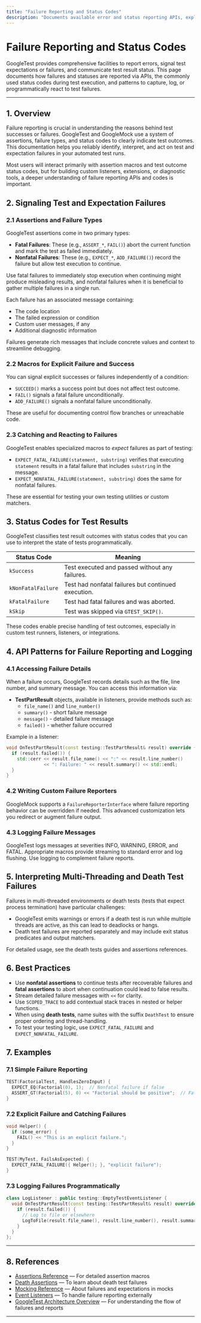 ```yaml
---
title: "Failure Reporting and Status Codes"
description: "Documents available error and status reporting APIs, explains how test and expectation failures are signaled, and the status codes used to interpret test results. Includes patterns for capturing, logging, or reacting to failures programmatically."
---
```


# Failure Reporting and Status Codes

GoogleTest provides comprehensive facilities to report errors, signal test expectations or failures, and communicate test result status. This page documents how failures and statuses are reported via APIs, the commonly used status codes during test execution, and patterns to capture, log, or programmatically react to test failures.

---

## 1. Overview

Failure reporting is crucial in understanding the reasons behind test successes or failures. GoogleTest and GoogleMock use a system of assertions, failure types, and status codes to clearly indicate test outcomes. This documentation helps you reliably identify, interpret, and act on test and expectation failures in your automated test runs.

Most users will interact primarily with assertion macros and test outcome status codes, but for building custom listeners, extensions, or diagnostic tools, a deeper understanding of failure reporting APIs and codes is important.


## 2. Signaling Test and Expectation Failures

### 2.1 Assertions and Failure Types

GoogleTest assertions come in two primary types:

- **Fatal Failures**: These (e.g., `ASSERT_*`, `FAIL()`) abort the current function and mark the test as failed immediately.
- **Nonfatal Failures**: These (e.g., `EXPECT_*`, `ADD_FAILURE()`) record the failure but allow test execution to continue.

Use fatal failures to immediately stop execution when continuing might produce misleading results, and nonfatal failures when it is beneficial to gather multiple failures in a single run.

Each failure has an associated message containing:
- The code location
- The failed expression or condition
- Custom user messages, if any
- Additional diagnostic information

Failures generate rich messages that include concrete values and context to streamline debugging.

### 2.2 Macros for Explicit Failure and Success

You can signal explicit successes or failures independently of a condition:

- `SUCCEED()` marks a success point but does not affect test outcome.
- `FAIL()` signals a fatal failure unconditionally.
- `ADD_FAILURE()` signals a nonfatal failure unconditionally.

These are useful for documenting control flow branches or unreachable code.

### 2.3 Catching and Reacting to Failures

GoogleTest enables specialized macros to *expect* failures as part of testing:

- `EXPECT_FATAL_FAILURE(statement, substring)` verifies that executing `statement` results in a fatal failure that includes `substring` in the message.
- `EXPECT_NONFATAL_FAILURE(statement, substring)` does the same for nonfatal failures.

These are essential for testing your own testing utilities or custom matchers.


## 3. Status Codes for Test Results

GoogleTest classifies test result outcomes with status codes that you can use to interpret the state of tests programmatically.

| Status Code       | Meaning                                                                                         |
|-------------------|------------------------------------------------------------------------------------------------|
| `kSuccess`        | Test executed and passed without any failures.                                                |
| `kNonFatalFailure`| Test had nonfatal failures but continued execution.                                            |
| `kFatalFailure`   | Test had fatal failures and was aborted.                                                      |
| `kSkip`           | Test was skipped via `GTEST_SKIP()`.                                                          |

These codes enable precise handling of test outcomes, especially in custom test runners, listeners, or integrations.


## 4. API Patterns for Failure Reporting and Logging

### 4.1 Accessing Failure Details

When a failure occurs, GoogleTest records details such as the file, line number, and summary message. You can access this information via:

- **TestPartResult** objects, available in listeners, provide methods such as:
  - `file_name()` and `line_number()`
  - `summary()` - short failure message
  - `message()` - detailed failure message
  - `failed()` - whether failure occurred

Example in a listener:
```cpp
void OnTestPartResult(const testing::TestPartResult& result) override {
  if (result.failed()) {
    std::cerr << result.file_name() << ":" << result.line_number()
              << ": Failure: " << result.summary() << std::endl;
  }
}
```

### 4.2 Writing Custom Failure Reporters

GoogleMock supports a `FailureReporterInterface` where failure reporting behavior can be overridden if needed. This advanced customization lets you redirect or augment failure output.

### 4.3 Logging Failure Messages

GoogleTest logs messages at severities INFO, WARNING, ERROR, and FATAL. Appropriate macros provide streaming to standard error and log flushing. Use logging to complement failure reports.


## 5. Interpreting Multi-Threading and Death Test Failures

Failures in multi-threaded environments or death tests (tests that expect process termination) have particular challenges:

- GoogleTest emits warnings or errors if a death test is run while multiple threads are active, as this can lead to deadlocks or hangs.
- Death test failures are reported separately and may include exit status predicates and output matchers.

For detailed usage, see the death tests guides and assertions references.


## 6. Best Practices

- Use **nonfatal assertions** to continue tests after recoverable failures and **fatal assertions** to abort when continuation could lead to false results.
- Stream detailed failure messages with `<<` for clarity.
- Use `SCOPED_TRACE` to add contextual stack traces in nested or helper functions.
- When using **death tests**, name suites with the suffix `DeathTest` to ensure proper ordering and thread-handling.
- To test your testing logic, use `EXPECT_FATAL_FAILURE` and `EXPECT_NONFATAL_FAILURE`.


## 7. Examples

### 7.1 Simple Failure Reporting
```cpp
TEST(FactorialTest, HandlesZeroInput) {
  EXPECT_EQ(Factorial(0), 1);  // Nonfatal failure if false
  ASSERT_GT(Factorial(5), 0) << "Factorial should be positive";  // Fatal failure with message
}
```

### 7.2 Explicit Failure and Catching Failures
```cpp
void Helper() {
  if (some_error) {
    FAIL() << "This is an explicit failure.";
  }
}

TEST(MyTest, FailsAsExpected) {
  EXPECT_FATAL_FAILURE({ Helper(); }, "explicit failure");
}
```

### 7.3 Logging Failures Programmatically
```cpp
class LogListener : public testing::EmptyTestEventListener {
  void OnTestPartResult(const testing::TestPartResult& result) override {
    if (result.failed()) {
      // Log to file or elsewhere
      LogToFile(result.file_name(), result.line_number(), result.summary());
    }
  }
};
```

---

## 8. References

- [Assertions Reference](../../reference/assertions.md) — For detailed assertion macros
- [Death Assertions](../../reference/assertions.md#death) — To learn about death test failures
- [Mocking Reference](../../reference/mocking.md) — About failures and expectations in mocks
- [Event Listeners](../../guides/real-world-practices/best-practices.md#extending-google-test) — To handle failure reporting externally
- [GoogleTest Architecture Overview](../../overview/core-concepts-architecture/architecture-overview.mdx) — For understanding the flow of failures and reports

---